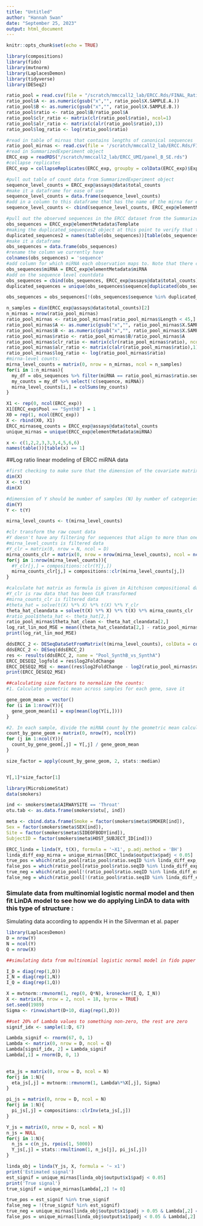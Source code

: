 ```yaml
---
title: "Untitled"
author: "Hannah Swan"
date: "September 25, 2023"
output: html_document
---
```


```r
knitr::opts_chunk$set(echo = TRUE)
```

```r
library(compositions)
library(fido)
library(mvtnorm)
library(LaplacesDemon)
library(tidyverse)
library(DESeq2)
```



```r
ratio_pool = read.csv(file = "/scratch/mmccall2_lab/ERCC.Rds/FINAL_Ratiometric_SynthA_and_SynthB-1.csv", sep="\t")
ratio_pool$A <- as.numeric(gsub("x","", ratio_pool$X.SAMPLE.A.))
ratio_pool$B <- as.numeric(gsub("x","", ratio_pool$X.SAMPLE.B.))
ratio_pool$ratio <- ratio_pool$B/ratio_pool$A
ratio_pool$clr_ratio <- matrix(clr(ratio_pool$ratio), ncol=1)
ratio_pool$alr_ratio <- matrix(c(alr(ratio_pool$ratio),1))
ratio_pool$log_ratio <- log(ratio_pool$ratio)

```


```r
#read in table of mirnas that contains lengths of canonical sequences 
ratio_pool_mirnas <- read.csv(file = '/scratch/mmccall2_lab/ERCC.Rds/FINAL_Ratiometric_SynthA_and_SynthB-1_fixlast3.csv', sep="\t")
#read in SummarizedExperiment object 
ERCC_exp = readRDS("/scratch/mmccall2_lab/ERCC_UMI/panel_B_SE.rds")
#collapse replicates
ERCC_exp = collapseReplicates(ERCC_exp, groupby = colData(ERCC_exp)$Experiment)
```


```r
#pull out table of count data from SummarizedExperiment object 
sequence_level_counts = ERCC_exp@assays@data$total_counts
#make it a dataframe for ease of use 
sequence_level_counts = data.frame(sequence_level_counts)
#add in a column to this dataframe that has the name of the mirna for each observation 
sequence_level_counts <- cbind(sequence_level_counts, ERCC_exp@elementMetadata$miRNA)

```


```r
#pull out the observed sequences in the ERCC dataset from the SummarizedExperiment object 
obs_sequences = ERCC_exp@elementMetadata$Template
#making the duplicated_sequences2 object at this point to verify that this gets me the same sequences as using the duplicated function 
duplicated_sequences2 = names(table(obs_sequences))[table(obs_sequences) > 1 ]
#make it a dataframe
obs_sequences = data.frame(obs_sequences)
#rename the column we currently have 
colnames(obs_sequences) = 'sequence'
#add column for which miRNA each observation maps to. Note that there can be many different sequences that map to the same miRNA
obs_sequences$miRNA = ERCC_exp@elementMetadata$miRNA
#add on the sequence level countdata 
obs_sequences = cbind(obs_sequences, ERCC_exp@assays@data$total_counts)
duplicated_sequences = unique(obs_sequences$sequence[duplicated(obs_sequences$sequence)])
```

```r
obs_sequences = obs_sequences[!(obs_sequences$sequence %in% duplicated_sequences), ] 
```


```r
n_samples = dim(ERCC_exp@assays@data$total_counts)[2]
n_mirnas = nrow(ratio_pool_mirnas)
ratio_pool_mirnas <- ratio_pool_mirnas[ratio_pool_mirnas$Length < 45,] 
ratio_pool_mirnas$A <- as.numeric(gsub("x","", ratio_pool_mirnas$X.SAMPLE.A.))
ratio_pool_mirnas$B <- as.numeric(gsub("x","", ratio_pool_mirnas$X.SAMPLE.B.))
ratio_pool_mirnas$ratio <- ratio_pool_mirnas$B/ratio_pool_mirnas$A
ratio_pool_mirnas$clr_ratio <- matrix(clr(ratio_pool_mirnas$ratio), ncol=1)
ratio_pool_mirnas$alr_ratio <- matrix(c(alr(ratio_pool_mirnas$ratio),1))
ratio_pool_mirnas$log_ratio <- log(ratio_pool_mirnas$ratio)
#mirna-level counts: 
mirna_level_counts = matrix(0, nrow = n_mirnas, ncol = n_samples)
for(i in 1:n_mirnas){
  my_df = obs_sequences %>% filter(miRNA == ratio_pool_mirnas$ratio.seqID[i])
  my_counts = my_df %>% select(!c(sequence, miRNA))
  mirna_level_counts[i,] = colSums(my_counts)
}
```



```r
X1 <- rep(0, ncol(ERCC_exp))
X1[ERCC_exp$Pool == "SynthB"] = 1
X0 = rep(1, ncol(ERCC_exp))
X <- rbind(X0, X1)
ERCC_mirnaseq_counts = ERCC_exp@assays@data$total_counts 
unique_mirnas = unique(ERCC_exp@elementMetadata$miRNA)

```

```r
x <- c(1,2,2,3,3,3,4,5,6,6)
names(table())[table(x) == 1]
```


##Log ratio linear modeling of ERCC miRNA data 
```r
#first checking to make sure that the dimension of the covariate matrix is number of samples (N) by number of covariates (Q)
dim(X)
X <- t(X)
dim(X)
```

```r
#dimension of Y should be number of samples (N) by number of categories (D) a.k.a. number of miRNA
dim(Y)
Y <- t(Y)

mirna_level_counts <- t(mirna_level_counts)
```

```r
#clr transform the raw count data 
#Y doesn't have any filtering for sequences that align to more than one mirna or mirnas whose canonical sequences exceed a certain length 
#mirna_level_counts is filtered data 
#Y_clr = matrix(0, nrow = N, ncol = D)
mirna_counts_clr = matrix(0, nrow = nrow(mirna_level_counts), ncol = ncol(mirna_level_counts))
for(j in 1:nrow(mirna_level_counts)){
  #Y_clr[j,] = compositions::clr(Y[j,])
  mirna_counts_clr[j,] = compositions::clr(mirna_level_counts[j,])
}

```

```r
#calculate hat matrix as formula is given in Aitchison compositional data analysis book
#Y_clr is raw data that has been CLR transformed 
#mirna_counts_clr is filtered data 
#theta_hat = solve(t(X) %*% X) %*% t(X) %*% Y_clr
theta_hat_cleandata = solve(t(X) %*% X) %*% t(X) %*% mirna_counts_clr
#ratio_pool$theta_hat <- theta_hat[2,]
ratio_pool_mirnas$theta_hat_clean <- theta_hat_cleandata[2,]
log_rat_lin_mod_MSE = mean((theta_hat_cleandata[2,] - ratio_pool_mirnas$clr_ratio)^2)
print(log_rat_lin_mod_MSE)
```


```r
ddsERCC_2 <- DESeqDataSetFromMatrix(t(mirna_level_counts), colData = colData(ERCC_exp), design = ~ Pool + Lab)
ddsERCC_2 <- DESeq(ddsERCC_2)
res <- results(ddsERCC_2, name = "Pool_SynthB_vs_SynthA")
ERCC_DESEQ2_logfold = res$log2FoldChange
ERCC_DESEQ2_MSE <- mean((res$log2FoldChange - log2(ratio_pool_mirnas$ratio))^2)
print(ERCC_DESEQ2_MSE)
```


```r
##calculating size factors to normalize the counts: 
#1. Calculate geometric mean across samples for each gene, save it 

gene_geom_mean = vector()
for (i in 1:nrow(Y)){
  gene_geom_mean[i] = exp(mean(log(Y[i,])))
}

#2. In each sample, divide the miRNA count by the geometric mean calculated for that mirna:
count_by_gene_geom = matrix(0, nrow(Y), ncol(Y))
for (j in 1:ncol(Y)){
  count_by_gene_geom[,j] = Y[,j] / gene_geom_mean
}

size_factor = apply(count_by_gene_geom, 2, stats::median)


Y[,1]*size_factor[1]
```


```r
library(MicrobiomeStat)
data(smokers)

ind <- smokers$meta$AIRWAYSITE == 'Throat'
otu.tab <- as.data.frame(smokers$otu[, ind])

meta <- cbind.data.frame(Smoke = factor(smokers$meta$SMOKER[ind]),
Sex = factor(smokers$meta$SEX[ind]),
Site = factor(smokers$meta$SIDEOFBODY[ind]),
SubjectID = factor(smokers$meta$HOST_SUBJECT_ID[ind]))
```


```r
ERCC_linda = linda(Y, t(X), formula = '~X1', p.adj.method = 'BH')
linda_diff_exp_mirna = unique_mirnas[ERCC_linda$output$x$padj < 0.05]
true_pos = which(ratio_pool[ratio_pool$ratio.seqID %in% linda_diff_exp_mirna,'ratio'] != 1.0)
false_pos = which(ratio_pool[ratio_pool$ratio.seqID %in% linda_diff_exp_mirna, 'ratio'] == 1.0)
true_neg = which(ratio_pool[!(ratio_pool$ratio.seqID %in% linda_diff_exp_mirna), 'ratio'] == 1.0)
false_neg = which(ratio_pool[!(ratio_pool$ratio.seqID %in% linda_diff_exp_mirna), 'ratio'] != 1.0)
```

### Simulate data from multinomial logistic normal model and then fit LinDA model to see how we do applying LinDA to data with this type of structure : 
Simulating data according to appendix H in the Silverman et al. paper 
```r
library(LaplacesDemon)
D = nrow(Y)
N = ncol(Y)
Q = nrow(X)

##simulating data from multinomial logistic normal model in fido paper then fitting LinDA model to data to see how it performs 

I_D = diag(rep(1,D))
I_N = diag(rep(1,N))
I_Q = diag(rep(1,Q))

X = mvtnorm::rmvnorm(1, rep(0, Q*N), kronecker(I_Q, I_N))
X <- matrix(X, nrow = 2, ncol = 18, byrow = TRUE)
set.seed(1989)
Sigma <- rinvwishart(D+10, diag(rep(1,D)))

##set 20% of Lambda values to something non-zero, the rest are zero 
signif_idx <- sample(1:D, 67)

Lambda_signif <- rnorm(67, 0, 1)
Lambda <- matrix(0, nrow = D, ncol = Q)
Lambda[signif_idx, 2] = Lambda_signif
Lambda[,1] = rnorm(D, 0, 1) 
  

eta_js = matrix(0, nrow = D, ncol = N)
for(j in 1:N){
  eta_js[,j] = mvtnorm::rmvnorm(1, Lambda%*%X[,j], Sigma)
}

pi_js = matrix(0, nrow = D, ncol = N)
for(j in 1:N){
  pi_js[,j] = compositions::clrInv(eta_js[,j])
}

Y_js = matrix(0, nrow = D, ncol = N)
n_js = NULL
for(j in 1:N){
  n_js = c(n_js, rpois(1, 5000))
  Y_js[,j] = stats::rmultinom(1, n_js[j], pi_js[,j])
}

```

```r
linda_obj = linda(Y_js, X, formula = '~ x1')
print('Estimated signal')
est_signif = unique_mirnas[linda_obj$output$x1$padj < 0.05]
print('True signal')
true_signif = unique_mirnas[Lambda[,2] != 0]
```

```r
true_pos = est_signif %in% true_signif 
false_neg = !(true_signif %in% est_signif)
true_neg = unique_mirnas[linda_obj$output$x1$padj > 0.05 & Lambda[,2] == 0] 
false_pos = unique_mirnas[linda_obj$output$x1$padj < 0.05 & Lambda[,2] == 0]
```